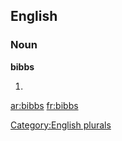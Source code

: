 ==English==

===Noun===
'''bibbs'''

# {{plural of|[[bibb]]}}

[[Category:English plurals]]

[[ar:bibbs]]
[[fr:bibbs]]